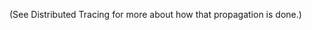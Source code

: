 (See <PlatformLink to="/tracing/trace-propagation/">Distributed Tracing</PlatformLink> for more about how that propagation is done.)
